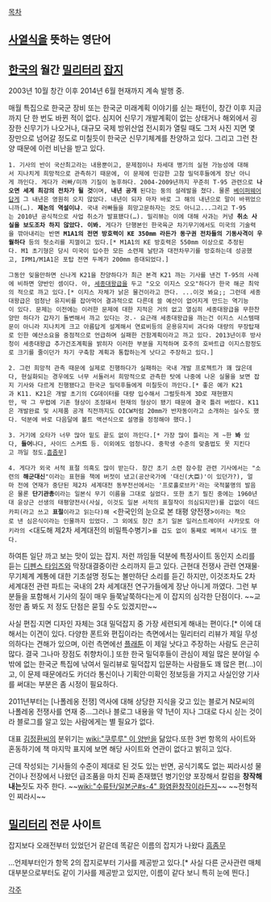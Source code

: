 [[목차]]

== [[사열식]]을 뜻하는 영단어 == 


== [[한국]]의 월간 [[밀리터리]] [[잡지]] ==

2003년 10월 창간 이후 2014년 6월 현재까지 계속 발행 중.

매월 특집으로 한국군 장비 또는 한국군 미래계획 이야기를 싣는 패턴이, 창간 이후 지금까지 단 한 번도 바뀐 적이 없다. 심지어 신무기 개발계획이 없는 상태거나 해외에서 굉장한 신무기가 나오거나, 대규모 국제 방위산업 전시회가 열릴 때도 그저 사진 지면 몇 장만으로 넘어갈 정도로 미칠듯이 한국군 신무기체계를 찬양하고 있다. 그리고 그런 찬양 때문에 이런 비난을 받고 있다.

 1. 기사의 반이 국산최고라는 내용뿐이고, 문제점이나 차세대 병기의 실현 가능성에 대해서 지나치게 희망적으로 관측하기 때문에, 이 문제에 민감한 고참 밀덕후들에게 장난 아니게 까인다. 게다가 러빠/미까 기질이 농후하다. 2004-2009년까지 꾸준히 T-95 관련으로 '''나오면 세계 최강의 전차가 될 것'''이며, '''내년 공개''' 된다는 둥의 설레발을 쳤다. 물론 [[베이퍼웨어]]답게 그 내년은 영원히 오지 않았다. 내년이 되자 마자 바로 그 해의 내년으로 말이 바뀌었으니까(…). '''제논의 역설이냐'''. 국내 러빠들을 희망고문하자는 것도 아니고...그리고 T-95는 2010년 공식적으로 사업 취소가 발표됐다(…). 밀리뷰는 이에 대해 사과는 커녕 '''취소 사실을 보도조차 하지 않았다. 이봐.''' 게다가 단행본인 한국육군 차기무기에서도 미국의 기술력을 깎아내리는 반면 '''M1A1의 전면 방호력이 KE 350mm 라든가 동구권 전차들의 기동사격이 우월하다''' 등의 헛소리를 지껄이고 있다.[* M1A1의 KE 방호력은 550mm 이상으로 추정된다. M1 초기형은 당시 미국이 입수한 모든 소련제 날탄과 대전차무기를 방호하는데 성공했고, IPM1/M1A1은 포탑 전면 두께가 200mm 증대되었다.]

 그동안 잊을만하면 신나게 K21을 찬양하다가 최근 본격 K21 까는 기사를 낸건 T-95의 사례에 비하면 양반인 셈이다. 아, [[세종대왕급]]을 두고 "오오 이지스 오오"하다가 한국 해군 최악의 적으로 까고 있다.[* 이지스 자체가 낡은 물건이라고 깐다. ...이것 봐요;; 그런데 세종대왕급은 엄청난 유지비를 잡아먹어 결과적으로 다른데 쓸 예산이 없어지게 만드는 역기능이 있다. 문제는 이전에는 이러한 문제에 대한 지적은 거의 없고 열심히 세종대왕급을 무한찬양만 하다가 갑자기 돌변해서 까고 있다는 것.- 요근래 세종대왕급을 까는건 이지스 시스템때문이 아니라 지나치게 크고 아름답게 설계해서 연료비등의 운용유지비 과다와 대량의 무장탑재로 인한 예산소요을 중점적으로 언급하며 실패한 건함계획이라고 까고 있다. 2013년이후 방사청이 세종대왕급 추가건조계획을 밝히자 이러한 부분을 지적하며 호주의 호바트급 이지스함정도로 크기를 줄이던가 차기 구축함 계획과 통합하는게 낫다고 주장하고 있다.]

 2. 그런 희망적 관측 때문에 실제로 진행하다가 실패하는 국내 개발 프로젝트가 꽤 많은데다, 현실화되는 경우에도 너무 서둘러서 희망적으로 관측한 탓에 나중에 나온 실물을 보면 잡지 기사와 다르게 진행됐다고 한국군 밀덕후들에게 미칠듯이 까인다.[* 좋은 예가 K21과 K11. K21은 개발 초기의 CG데이터를 대량 입수해서 그럴듯하게 3D로 재현했지만, 딱 그 무렵에 기존 형상이 조정돼서 현재의 형상이 됐기 때문에 결국 틀려 버렸다. K11은 개발완료 및 시제품 공개 직전까지도 OICW처럼 20mm가 반자동이라고 소개하는 실수도 했다. 덕분에 바로 다음달에 볼트 액션식으로 설명을 정정해야 했다.]

 3. 거기에 오타가 너무 많아 밑도 끝도 없이 까인다.[* 가장 많이 틀리는 게 ~한 '''봐''' 있다, '''들어'''나다, 사이드 스커'''드''' 등. 이외에도 엄청나다. 중학생 수준의 맞춤법도 못 지킨다고 까일 정도.[[흠좀무]]]

 4. 게다가 외국 서적 표절 의혹도 많이 받는다. 창간 초기 소련 잠수함 관련 기사에서는 "소련의 '''해군대신'''"이라는 표현을 책에 버젓이 냈고(공산국가에 '대신(大臣)'이 있던가?), 얼마 전에 연재가 중단된 제2차 세계대전 동부전선에서는 '프로홀로브카'라는 국적불명의 발음은 물론 '''단기관총'''이라는 일본식 무기 이름을 그대로 실었다. 또한 초기 필진 중에는 1960년대 윤상근 선생의 태평양전사(사실, 이것도 일본 서적의 표절작이 의심되지만)를 겁없이 데드카피(라고 쓰고 '''표절'''이라고 읽는다)해 <한국인의 눈으로 본 태평 양전쟁>이라는 책으로 낸 심은식이라는 인물까지 있었다. 그 외에도 창간 초기 일본 일러스트레이터 사카모토 아키라의 <대도해 제2차 세계대전의 비밀특수병기>를 겁도 없이 통째로 베껴서 내기도 했다.

하여튼 일단 까고 보는 맛이 있는 잡지. 저런 까임들 덕분에 특정사이트 동인지 소리를 듣는 [[디펜스 타임즈]]와 막장대결중이란 소리까지 듣고 있다. 근현대 전쟁사 관련 연재물·무기체계 계통에 대한 기초설명 정도는 볼만하단 소리를 듣긴 하지만, 이것조차도 2차 세계대전 관련 파트는 국내의 2차 세계대전 연구가들에게 장난 아니게 까였다. 그런 부분들을 포함해서 기사의 질이 매우 들쭉날쭉하다는게 이 잡지의 심각한 단점이다. ~~교정만 좀 봐도 저 정도 단점은 묻힐 수도 있겠지만~~

사실 편집·지면 디자인 자체는 3대 밀덕잡지 중 가장 세련되게 해내는 편이다.[* 이에 대해서는 이견이 있다. 다양한 폰트와 편집이라는 측면에서는 밀리터리 리뷰가 제일 무성의하다는 견해가 있으며, 이런 측면에선 [[플래툰]] 이 제일 낫다고 주장하는 사람도 은근히 많다. 결국 그나마 장점도 취향차이.] 또한 한국 밀덕후들이 관심이 제일 많은 분야일 수밖에 없는 한국군 특집에 낚여서 밀리뷰로 밀덕잡지 입문하는 사람들도 꽤 많은 편(…)이고, 이 문제 때문에라도 카더라 통신이나 기획안·미확인 정보등을 가지고 사실인양 기사를 써대는 부분은 좀 시정이 필요하다.

2011년부터는 [나폴레옹 전쟁] 역사에 대해 상당한 지식을 갖고 있는 블로거 N모씨의 나폴레옹 전쟁사를 연재 중...그러나 블로그 내용을 약 1년이 지나 그대로 다시 싣는 것이라 블로그를 알고 있는 사람에게는 별 필요가 없다.

대표 [[김정환]]씨의 분위기는 [[wiki:"쿠루루" 이 양반]]을 닮았다.또한 3번 항목의 사이트와 혼동하기에 책 마지막 표지에 보면 해당 사이트와 연관이 없다고 밝히고 있다.

근데 작성되는 기사들의 수준이 제대로 된 것도 있는 반면, 공식기록도 없는 찌라시성 물건이나 전장에서 나왔던 급조품을 마치 진짜 존재했던 병기인양 포장해서 칼럼을 '''창작해내는'''짓도 자주 한다. ~~[[wiki:"수류탄/일본군#s-4" 화염환]]창작이라든지~~ ~~전형적인 찌라시~~

== [[밀리터리]] 전문 사이트 ==
잡지보다 오래전부터 있었던거 같은데 똑같은 이름의 잡지가 나왔다 [[흠좀무]]

…언제부터인가 항목 2의 잡지로부터 기사를 제공받고 있다.[* 사실 다른 군사관련 매체 대부분으로부터도 같이 기사를 제공받고 있지만, 이름이 같다 보니 특히 눈에 띈다.]


[[각주]]
